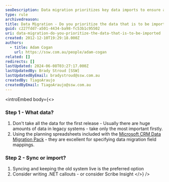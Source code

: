 ```yaml
---
seoDescription: Data migration prioritizes key data imports to ensure a successful transition from legacy systems.
type: rule
archivedreason:
title: Data Migration - Do you prioritize the data that is to be imported?
guid: c227fdd7-a501-4434-ba98-fc53b1c95502
uri: data-migration-do-you-prioritize-the-data-that-is-to-be-imported
created: 2012-12-10T19:29:18.000Z
authors:
  - title: Adam Cogan
    url: https://ssw.com.au/people/adam-cogan
related: []
redirects: []
lastUpdated: 2024-06-08T03:27:17.000Z
lastUpdatedBy: Brady Stroud [SSW]
lastUpdatedByEmail: bradystroud@ssw.com.au
createdBy: TiagoAraujo
createdByEmail: TiagoAraujo@ssw.com.au
---
```


<introEmbed
  body={<>
### Step 1 - What data?

1. Don't take all the data for the first release - Usually there are huge amounts
   of data in legacy systems - take only the most important firstly.
2. Using the planning spreadsheets included with the [Microsoft CRM Data Migration Pack](https://docs.microsoft.com/en-us/dynamics365/business-central/admin-migrate-customer-data?WT.mc_id=DP-MVP-33518) - they are excellent for specifying data migration
   field mappings.

### Step 2 - Sync or import?

1. Syncing and keeping the old system live is the preferred option
2. Consider writing .NET callouts - or consider Scribe Insight
  </>}
/>
